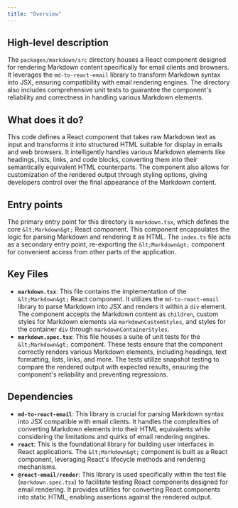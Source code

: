 ```yaml
---
title: "Overview"
---
```


## High-level description
The `packages/markdown/src` directory houses a React component designed for rendering Markdown content specifically for email clients and browsers. It leverages the `md-to-react-email` library to transform Markdown syntax into JSX, ensuring compatibility with email rendering engines. The directory also includes comprehensive unit tests to guarantee the component's reliability and correctness in handling various Markdown elements.

## What does it do?
This code defines a React component that takes raw Markdown text as input and transforms it into structured HTML suitable for display in emails and web browsers. It intelligently handles various Markdown elements like headings, lists, links, and code blocks, converting them into their semantically equivalent HTML counterparts. The component also allows for customization of the rendered output through styling options, giving developers control over the final appearance of the Markdown content.

## Entry points
The primary entry point for this directory is `markdown.tsx`, which defines the core `&lt;Markdown&gt;` React component. This component encapsulates the logic for parsing Markdown and rendering it as HTML. The `index.ts` file acts as a secondary entry point, re-exporting the `&lt;Markdown&gt;` component for convenient access from other parts of the application.

## Key Files
- **`markdown.tsx`**: This file contains the implementation of the `&lt;Markdown&gt;` React component. It utilizes the `md-to-react-email` library to parse Markdown into JSX and renders it within a `div` element. The component accepts the Markdown content as `children`, custom styles for Markdown elements via `markdownCustomStyles`, and styles for the container `div` through `markdownContainerStyles`.
- **`markdown.spec.tsx`**: This file houses a suite of unit tests for the `&lt;Markdown&gt;` component. These tests ensure that the component correctly renders various Markdown elements, including headings, text formatting, lists, links, and more. The tests utilize snapshot testing to compare the rendered output with expected results, ensuring the component's reliability and preventing regressions.

## Dependencies
- **`md-to-react-email`**: This library is crucial for parsing Markdown syntax into JSX compatible with email clients. It handles the complexities of converting Markdown elements into their HTML equivalents while considering the limitations and quirks of email rendering engines.
- **`react`**: This is the foundational library for building user interfaces in React applications. The `&lt;Markdown&gt;` component is built as a React component, leveraging React's lifecycle methods and rendering mechanisms.
- **`@react-email/render`**: This library is used specifically within the test file (`markdown.spec.tsx`) to facilitate testing React components designed for email rendering. It provides utilities for converting React components into static HTML, enabling assertions against the rendered output.
